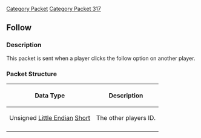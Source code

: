 [[Category Packet]]
[[Category Packet 317]]
{{packet|name=Follow|description=Sent when a player clicks the follow option on another player|opcode=39|type=Fixed|length=2|revision=317}}
== Follow ==

=== Description ===

This packet is sent when a player clicks the follow option on another player.

=== Packet Structure ===
{|border=2
! Data Type
! Description
|-
| Unsigned [[Data Types#Little Endian|Little Endian]] [[Data Types#Standard data types|Short]]
| The other players ID.
|-
|}